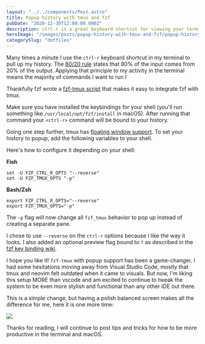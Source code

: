 ```yaml
---
layout: "../../components/Post.astro"
title: Popup history with tmux and fzf
pubDate: "2020-12-30T12:00:00.000Z"
description: ctrl-r is a great keyboard shortcut for viewing your terminal history and rerun commands.
heroImage: "/images/posts/popup-history-with-tmux-and-fzf/popup-history-with-tmux-and-fzf.jpeg"
categorySlug: "dotfiles"
---
```


Many times a minute I use the `ctrl-r` keyboard shortcut in my terminal to pull up my history. The [80/20 rule](https://en.wikipedia.org/wiki/Pareto_principle) states that 80% of the input comes from 20% of the output. Applying that principle to my activity in the terminal means the majority of commands I want to run I

Thankfully fzf wrote a [fzf-tmux script](https://github.com/junegunn/fzf/blob/master/bin/fzf-tmux) that makes it easy to integrate fzf with tmux.

Make sure you have installed the keybindings for your shell (you'll run something like `/usr/local/opt/fzf/install` in macOS). After running that command your `<ctrl-r>` command will be bound to your history.

Going one step further, tmux has [floating window support](https://github.com/tmux/tmux/issues/1842). To set your history to popup, add the following variables to your shell.

Here's how to configure it depending on your shell:

**Fish**

```fish
set -U FZF_CTRL_R_OPTS "--reverse"
set -U FZF_TMUX_OPTS "-p"
```

**Bash/Zsh**

```shell
export FZF_CTRL_R_OPTS="--reverse"
export FZF_TMUX_OPTS="-p"
```

The `-p` flag will now change all `fzf_tmux` behavior to pop up instead of creating a separate pane.

I chose to use `--reverse` on the `ctrl-r` options because I like the way it looks. I also added an optional preview flag bound to `?` as described in the [fzf key binding wiki](https://github.com/junegunn/fzf/wiki/Configuring-shell-key-bindings#ctrl-r).

I hope you like it! `fzf-tmux` with popup support has been a game-changer. I had some hesitations moving away from Visual Studio Code, mostly that tmux and neovim felt outdated when it came to visuals. But now, I'm liking this setup MORE than vscode and am excited to continue to tweak the system to be even more stylish and functional than any other IDE out there.

This is a simple change, but having a polish balanced screen makes all the difference for me, here it is one more time:

<img
  class="rounded-md shadow-md overflow-hidden"
  src="/images/posts/popup-history-with-tmux-and-fzf/popup-history-with-tmux-and-fzf.jpeg"
/>

Thanks for reading, I will continue to post tips and tricks for how to be more productive in the terminal and macOS.
